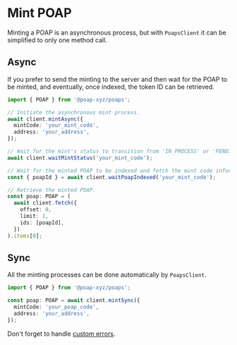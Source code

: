 # Mint POAP

Minting a POAP is an asynchronous process, but with `PoapsClient` it can be simplified
to only one method call.

## Async

If you prefer to send the minting to the server and then wait for the POAP to be
minted, and eventually, once indexed, the token ID can be retrieved.

```typescript
import { POAP } from '@poap-xyz/poaps';

// Initiate the asynchronous mint process.
await client.mintAsync({
  mintCode: 'your_mint_code',
  address: 'your_address',
});

// Wait for the mint's status to transition from 'IN_PROCESS' or 'PENDING' states.
await client.waitMintStatus('your_mint_code');

// Wait for the minted POAP to be indexed and fetch the mint code information related to the Mint Code.
const { poapId } = await client.waitPoapIndexed('your_mint_code');

// Retrieve the minted POAP.
const poap: POAP = (
  await client.fetch({
    offset: 0,
    limit: 1,
    ids: [poapId],
  })
).items[0];
```

## Sync

All the minting processes can be done automatically by `PoapsClient`.

```typescript
import { POAP } from '@poap-xyz/poaps';

const poap: POAP = await client.mintSync({
  mintCode: 'your_poap_code',
  address: 'your_address',
});
```

Don't forget to handle [custom errors](Errors).
